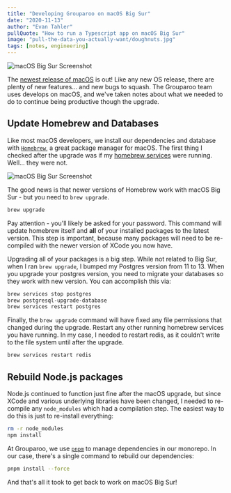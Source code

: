 ```yaml
---
title: "Developing Grouparoo on macOS Big Sur"
date: "2020-11-13"
author: "Evan Tahler"
pullQuote: "How to run a Typescript app on macOS Big Sur"
image: "pull-the-data-you-actually-want/doughnuts.jpg"
tags: [notes, engineering]
---
```


<Image
  centered
  source="apple.com"
  alt="macOS Big Sur Screenshot"
  src="developing-grouparoo-on-macOS-big-sur/big-sur.jpg"
  width={800}
  height={520}
/>

The [newest release of macOS](https://www.apple.com/newsroom/2020/11/macos-big-sur-is-here/) is out! Like any new OS release, there are plenty of new features... and new bugs to squash. The Grouparoo team uses develops on macOS, and we've taken notes about what we needed to do to continue being productive though the upgrade.

## Update Homebrew and Databases

Like most macOS developers, we install our dependencies and database with [`Homebrew`](https://brew.sh), a great package manager for macOS. The first thing I checked after the upgrade was if my [homebrew services](https://github.com/Homebrew/homebrew-services) were running. Well... they were not.

<Image
  centered
  source="apple.com"
  alt="macOS Big Sur Screenshot"
  src="developing-grouparoo-on-macOS-big-sur/homebrew.png"
  width={800}
  height={430}
/>

The good news is that newer versions of Homebrew work with macOS Big Sur - but you need to `brew upgrade`.

```bash
brew upgrade
```

Pay attention - you'll likely be asked for your password. This command will update homebrew itself and **all** of your installed packages to the latest version. This step is important, because many packages will need to be re-compiled with the newer version of XCode you now have.

Upgrading all of your packages is a big step. While not related to Big Sur, when I ran `brew upgrade`, I bumped my Postgres version from 11 to 13. When you upgrade your postgres version, you need to migrate your databases so they work with new version. You can accomplish this via:

```bash
brew services stop postgres
brew postgresql-upgrade-database
brew services restart postgres
```

Finally, the `brew upgrade` command will have fixed any file permissions that changed during the upgrade. Restart any other running homebrew services you have running. In my case, I needed to restart redis, as it couldn't write to the file system until after the upgrade.

```bash
brew services restart redis
```

## Rebuild Node.js packages

Node.js continued to function just fine after the macOS upgrade, but since XCode and various underlying libraries have been changed, I needed to re-compile any `node_modules` which had a compilation step. The easiest way to do this is just to re-install everything:

```bash
rm -r node_modules
npm install
```

At Grouparoo, we use [`pnpm`](https://pnpm.js.org) to manage dependencies in our monorepo. In our case, there's a single command to rebuild our dependencies:

```bash
pnpm install --force
```

And that's all it took to get back to work on macOS Big Sur!
